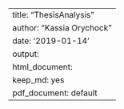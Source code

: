 ---
title: "ThesisAnalysis"
author: "Kassia Orychock"
date: '2019-01-14'
output:
  html_document:
    keep_md: yes
  pdf_document: default
---